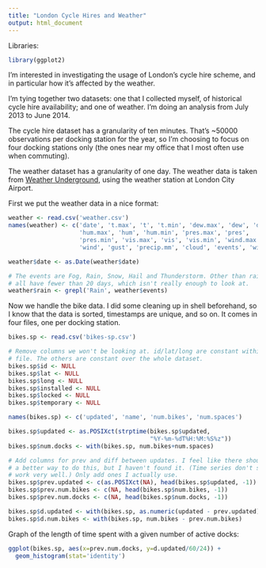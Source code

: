 ```yaml
---
title: "London Cycle Hires and Weather"
output: html_document
---
```

Libraries:
```r
library(ggplot2)
```
I'm interested in investigating the usage of London's cycle hire scheme, and in particular how it's affected by the weather.

I'm tying together two datasets: one that I collected myself, of historical cycle hire availability; and one of weather. I'm doing an analysis from July 2013 to June 2014.

The cycle hire dataset has a granularity of ten minutes. That's ~50000 observations per docking station for the year, so I'm choosing to focus on four docking stations only (the ones near my office that I most often use when commuting).

The weather dataset has a granularity of one day. The weather data is taken from [Weather Underground](http://www.wunderground.com/history/airport/EGLC/2013/7/1/CustomHistory.html?dayend=30&monthend=6&yearend=2014&req_city=&req_state=&req_statename=&reqdb.zip=&reqdb.magic=&reqdb.wmo=), using the weather station at London City Airport.

First we put the weather data in a nice format:

```r
weather <- read.csv('weather.csv')
names(weather) <- c('date', 't.max', 't', 't.min', 'dew.max', 'dew', 'dew.min',
                    'hum.max', 'hum', 'hum.min', 'pres.max', 'pres', 
                    'pres.min', 'vis.max', 'vis', 'vis.min', 'wind.max',
                    'wind', 'gust', 'precip.mm', 'cloud', 'events', 'wind.dir')

weather$date <- as.Date(weather$date)

# The events are Fog, Rain, Snow, Hail and Thunderstorm. Other than rain, they
# all have fewer than 20 days, which isn't really enough to look at.
weather$rain <- grepl('Rain', weather$events)
```

Now we handle the bike data. I did some cleaning up in shell beforehand, so I know that the data is sorted, timestamps are unique, and so on. It comes in four files, one per docking station.

```r
bikes.sp <- read.csv('bikes-sp.csv')

# Remove columns we won't be looking at. id/lat/long are constant within each
# file. The others are constant over the whole dataset.
bikes.sp$id <- NULL
bikes.sp$lat <- NULL
bikes.sp$long <- NULL
bikes.sp$installed <- NULL
bikes.sp$locked <- NULL
bikes.sp$temporary <- NULL

names(bikes.sp) <- c('updated', 'name', 'num.bikes', 'num.spaces')

bikes.sp$updated <- as.POSIXct(strptime(bikes.sp$updated, 
                                        "%Y-%m-%dT%H:%M:%S%z"))
bikes.sp$num.docks <- with(bikes.sp, num.bikes+num.spaces)

# Add columns for prev and diff between updates. I feel like there should be
# a better way to do this, but I haven't found it. (Time series don't seem to
# work very well.) Only add ones I actually use.
bikes.sp$prev.updated <- c(as.POSIXct(NA), head(bikes.sp$updated, -1))
bikes.sp$prev.num.bikes <- c(NA, head(bikes.sp$num.bikes, -1))
bikes.sp$prev.num.docks <- c(NA, head(bikes.sp$num.docks, -1))

bikes.sp$d.updated <- with(bikes.sp, as.numeric(updated - prev.updated))
bikes.sp$d.num.bikes <- with(bikes.sp, num.bikes - prev.num.bikes)
```

Graph of the length of time spent with a given number of active docks:
```r
ggplot(bikes.sp, aes(x=prev.num.docks, y=d.updated/60/24)) +
  geom_histogram(stat='identity')
```
